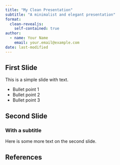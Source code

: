 ```yaml
---
title: "My Clean Presentation"
subtitle: "A minimalist and elegant presentation"
format:
  clean-revealjs:
    self-contained: true
author:
  - name: Your Name
    email: your.email@example.com
date: last-modified
---
```


## First Slide

This is a simple slide with text.

- Bullet point 1
- Bullet point 2
- Bullet point 3

## Second Slide

### With a subtitle

Here is some more text on the second slide.

## {background-image="path/to/your/image.jpg" background-size="100%"}

<!-- A slide with just a background image -->

## References

<!-- Add your references here if needed -->
